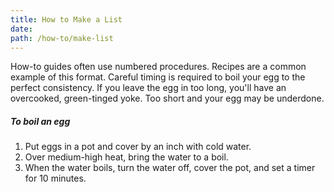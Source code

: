 ```yaml
---
title: How to Make a List
date:
path: /how-to/make-list
---
```


How-to guides often use numbered procedures. Recipes are a common example of this format.
Careful timing is required to boil your egg to the perfect consistency. If you leave the egg in too long, you'll have an overcooked, green-tinged yoke. Too short and your egg may be underdone.

##### To boil an egg

1. Put eggs in a pot and cover by an inch with cold water.
1. Over medium-high heat, bring the water to a boil.
1. When the water boils, turn the water off, cover the pot, and set a timer for 10 minutes.

